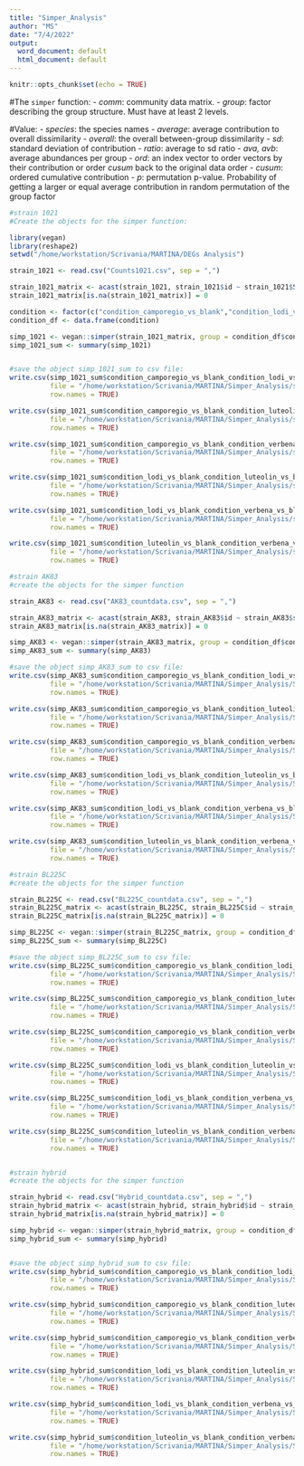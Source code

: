 ```yaml
---
title: "Simper_Analysis"
author: "MS"
date: "7/4/2022"
output:
  word_document: default
  html_document: default
---
```


```r
knitr::opts_chunk$set(echo = TRUE)
```

#The `simper` function:
- *comm*: community data matrix.
- *group*: factor describing the group structure. Must have at least 2 levels.


#Value:
- *species*: the species names
- *average*: average contribution to overall dissimilarity
- *overall*: the overall between-group dissimilarity
- *sd*: standard deviation of contribution
- *ratio*: average to sd ratio
- *ava, avb*: average abundances per group
- *ord*: an index vector to order vectors by their contribution or order *cusum* back to the original data order
- *cusum*: ordered cumulative contribution
- *p*: permutation p-value. Probability of getting a larger or equal average contribution in random permutation of the group factor

```r
#strain 1021
#Create the objects for the simper function:

library(vegan)
library(reshape2)
setwd("/home/workstation/Scrivania/MARTINA/DEGs Analysis")

strain_1021 <- read.csv("Counts1021.csv", sep = ",")

strain_1021_matrix <- acast(strain_1021, strain_1021$id ~ strain_1021$Sample, value.var = "FoldChange")
strain_1021_matrix[is.na(strain_1021_matrix)] = 0

condition <- factor(c("condition_camporegio_vs_blank","condition_lodi_vs_blank","condition_luteolin_vs_blank", "condition_verbena_vs_blank"))
condition_df <- data.frame(condition)

simp_1021 <- vegan::simper(strain_1021_matrix, group = condition_df$condition)
simp_1021_sum <- summary(simp_1021)


#save the object simp_1021_sum to csv file:
write.csv(simp_1021_sum$condition_camporegio_vs_blank_condition_lodi_vs_blank,
          file = "/home/workstation/Scrivania/MARTINA/Simper_Analysis/simper_1021_campor_lodi_1.csv", 
          row.names = TRUE)

write.csv(simp_1021_sum$condition_camporegio_vs_blank_condition_luteolin_vs_blank,
          file = "/home/workstation/Scrivania/MARTINA/Simper_Analysis/simper_1021_campor_luteo_1.csv", 
          row.names = TRUE)

write.csv(simp_1021_sum$condition_camporegio_vs_blank_condition_verbena_vs_blank,
          file = "/home/workstation/Scrivania/MARTINA/Simper_Analysis/simper_1021_campor_verb_1.csv", 
          row.names = TRUE)

write.csv(simp_1021_sum$condition_lodi_vs_blank_condition_luteolin_vs_blank,
          file = "/home/workstation/Scrivania/MARTINA/Simper_Analysis/simper_1021_lodi_luteo_1.csv", 
          row.names = TRUE)

write.csv(simp_1021_sum$condition_lodi_vs_blank_condition_verbena_vs_blank,
          file = "/home/workstation/Scrivania/MARTINA/Simper_Analysis/simper_1021_lodi_verb_1.csv", 
          row.names = TRUE)

write.csv(simp_1021_sum$condition_luteolin_vs_blank_condition_verbena_vs_blank,
          file = "/home/workstation/Scrivania/MARTINA/Simper_Analysis/simper_1021_luteo_verb_1.csv", 
          row.names = TRUE)

```


```r
#strain AK83
#create the objects for the simper function

strain_AK83 <- read.csv("AK83_countdata.csv", sep = ",")

strain_AK83_matrix <- acast(strain_AK83, strain_AK83$id ~ strain_AK83$sample, value.var = "FoldChange")
strain_AK83_matrix[is.na(strain_AK83_matrix)] = 0

simp_AK83 <- vegan::simper(strain_AK83_matrix, group = condition_df$condition)
simp_AK83_sum <- summary(simp_AK83)

#save the object simp_AK83_sum to csv file:
write.csv(simp_AK83_sum$condition_camporegio_vs_blank_condition_lodi_vs_blank,
          file = "/home/workstation/Scrivania/MARTINA/Simper_Analysis/Strain_AK83/simper_AK83_campor_lodi_ord.csv", 
          row.names = TRUE)

write.csv(simp_AK83_sum$condition_camporegio_vs_blank_condition_luteolin_vs_blank,
          file = "/home/workstation/Scrivania/MARTINA/Simper_Analysis/Strain_AK83/simper_AK83_campor_luteo_ord.csv", 
          row.names = TRUE)

write.csv(simp_AK83_sum$condition_camporegio_vs_blank_condition_verbena_vs_blank,
          file = "/home/workstation/Scrivania/MARTINA/Simper_Analysis/Strain_AK83/simper_AK83_campor_verb_ord.csv", 
          row.names = TRUE)

write.csv(simp_AK83_sum$condition_lodi_vs_blank_condition_luteolin_vs_blank,
          file = "/home/workstation/Scrivania/MARTINA/Simper_Analysis/Strain_AK83/simper_AK83_lodi_luteo_ord.csv", 
          row.names = TRUE)

write.csv(simp_AK83_sum$condition_lodi_vs_blank_condition_verbena_vs_blank,
          file = "/home/workstation/Scrivania/MARTINA/Simper_Analysis/Strain_AK83/simper_AK83_lodi_verb_ord.csv", 
          row.names = TRUE)

write.csv(simp_AK83_sum$condition_luteolin_vs_blank_condition_verbena_vs_blank,
          file = "/home/workstation/Scrivania/MARTINA/Simper_Analysis/Strain_AK83/simper_AK83_luteo_verb.ord.csv", 
          row.names = TRUE)


```


```r
#strain BL225C
#create the objects for the simper function

strain_BL225C <- read.csv("BL225C_countdata.csv", sep = ",")
strain_BL225C_matrix <- acast(strain_BL225C, strain_BL225C$id ~ strain_BL225C$sample, value.var = "FoldChange")
strain_BL225C_matrix[is.na(strain_BL225C_matrix)] = 0

simp_BL225C <- vegan::simper(strain_BL225C_matrix, group = condition_df$condition)
simp_BL225C_sum <- summary(simp_BL225C)

#save the object simp_BL225C_sum to csv file:
write.csv(simp_BL225C_sum$condition_camporegio_vs_blank_condition_lodi_vs_blank,
          file = "/home/workstation/Scrivania/MARTINA/Simper_Analysis/Strain_BL225C/simper_BL225C_campor_lodi_ord.csv", 
          row.names = TRUE)

write.csv(simp_BL225C_sum$condition_camporegio_vs_blank_condition_luteolin_vs_blank,
          file = "/home/workstation/Scrivania/MARTINA/Simper_Analysis/Strain_BL225C/simper_BL225C_campor_luteo_ord.csv", 
          row.names = TRUE)

write.csv(simp_BL225C_sum$condition_camporegio_vs_blank_condition_verbena_vs_blank,
          file = "/home/workstation/Scrivania/MARTINA/Simper_Analysis/Strain_BL225C/simper_BL225C_campor_verb_ord.csv", 
          row.names = TRUE)

write.csv(simp_BL225C_sum$condition_lodi_vs_blank_condition_luteolin_vs_blank,
          file = "/home/workstation/Scrivania/MARTINA/Simper_Analysis/Strain_BL225C/simper_BL225C_lodi_luteo_ord.csv", 
          row.names = TRUE)

write.csv(simp_BL225C_sum$condition_lodi_vs_blank_condition_verbena_vs_blank,
          file = "/home/workstation/Scrivania/MARTINA/Simper_Analysis/Strain_BL225C/simper_BL225C_lodi_verb_ord.csv", 
          row.names = TRUE)

write.csv(simp_BL225C_sum$condition_luteolin_vs_blank_condition_verbena_vs_blank,
          file = "/home/workstation/Scrivania/MARTINA/Simper_Analysis/Strain_BL225C/simper_BL225C_lueto_verb_ord.csv", 
          row.names = TRUE)



```


```r
#strain hybrid
#create the objects for the simper function

strain_hybrid <- read.csv("Hybrid_countdata.csv", sep = ",")
strain_hybrid_matrix <- acast(strain_hybrid, strain_hybrid$id ~ strain_hybrid$sample, value.var = "FoldChange")
strain_hybrid_matrix[is.na(strain_hybrid_matrix)] = 0

simp_hybrid <- vegan::simper(strain_hybrid_matrix, group = condition_df$condition)
simp_hybrid_sum <- summary(simp_hybrid)


#save the object simp_hybrid_sum to csv file:
write.csv(simp_hybrid_sum$condition_camporegio_vs_blank_condition_lodi_vs_blank,
          file = "/home/workstation/Scrivania/MARTINA/Simper_Analysis/Strain_hybrid/simper_hybrid_campor_lodi_ord.csv", 
          row.names = TRUE)

write.csv(simp_hybrid_sum$condition_camporegio_vs_blank_condition_luteolin_vs_blank,
          file = "/home/workstation/Scrivania/MARTINA/Simper_Analysis/Strain_hybrid/simper_hybrid_campor_luteo_ord.csv", 
          row.names = TRUE)

write.csv(simp_hybrid_sum$condition_camporegio_vs_blank_condition_verbena_vs_blank,
          file = "/home/workstation/Scrivania/MARTINA/Simper_Analysis/Strain_hybrid/simper_hybrid_campor_verb_ord.csv", 
          row.names = TRUE)

write.csv(simp_hybrid_sum$condition_lodi_vs_blank_condition_luteolin_vs_blank,
          file = "/home/workstation/Scrivania/MARTINA/Simper_Analysis/Strain_hybrid/simper_hybrid_lodi_luteo_ord.csv", 
          row.names = TRUE)

write.csv(simp_hybrid_sum$condition_lodi_vs_blank_condition_verbena_vs_blank,
          file = "/home/workstation/Scrivania/MARTINA/Simper_Analysis/Strain_hybrid/simper_hybrid_lodi_verb_ord.csv", 
          row.names = TRUE)

write.csv(simp_hybrid_sum$condition_luteolin_vs_blank_condition_verbena_vs_blank,
          file = "/home/workstation/Scrivania/MARTINA/Simper_Analysis/Strain_hybrid/simper_hybrid_luteo_verb_ord.csv", 
          row.names = TRUE)


```
